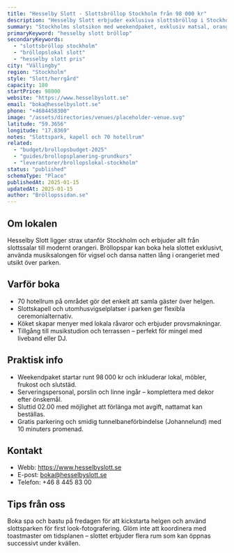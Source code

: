 ```yaml
---
title: "Hesselby Slott - Slottsbröllop Stockholm från 98 000 kr"
description: "Hesselby Slott erbjuder exklusiva slottsbröllop i Stockholm för upp till 180 gäster. Weekendpaket från 98 000 kr med slottspark, kapell och 70 hotellrum."
summary: "Stockholms slotsikon med weekendpaket, exklusiv matsal, orangeri och boende för hela bröllopsföljet. Perfekt för eleganta helgbröllop."
primaryKeyword: "hesselby slott bröllop"
secondaryKeywords:
  - "slottsbröllop stockholm"
  - "bröllopslokal slott"
  - "hesselby slott pris"
city: "Vällingby"
region: "Stockholm"
style: "Slott/herrgård"
capacity: 180
startPrice: 98000
website: "https://www.hesselbyslott.se"
email: "boka@hesselbyslott.se"
phone: "+4684458300"
image: "/assets/directories/venues/placeholder-venue.svg"
latitude: "59.3656"
longitude: "17.8369"
notes: "Slottspark, kapell och 70 hotellrum"
related:
  - "budget/brollopsbudget-2025"
  - "guides/brollopsplanering-grundkurs"
  - "leverantorer/brollopslokal-stockholm"
status: "published"
schemaType: "Place"
publishedAt: 2025-01-15
updatedAt: 2025-01-15
author: "Bröllopssidan.se"
---
```


## Om lokalen

Hesselby Slott ligger strax utanför Stockholm och erbjuder allt från slottssalar till modernt orangeri. Bröllopspar kan boka hela slottet exklusivt, använda musiksalongen för vigsel och dansa natten lång i orangeriet med utsikt över parken.

## Varför boka

- 70 hotellrum på området gör det enkelt att samla gäster över helgen.
- Slottskapell och utomhusvigselplatser i parken ger flexibla ceremonialternativ.
- Köket skapar menyer med lokala råvaror och erbjuder provsmakningar.
- Tillgång till musikstudion och terrassen – perfekt för mingel med liveband eller DJ.

## Praktisk info

- Weekendpaket startar runt 98 000 kr och inkluderar lokal, möbler, frukost och slutstäd.
- Serveringspersonal, porslin och linne ingår – komplettera med dekor efter önskemål.
- Sluttid 02.00 med möjlighet att förlänga mot avgift, nattamat kan beställas.
- Gratis parkering och smidig tunnelbaneförbindelse (Johannelund) med 10 minuters promenad.

## Kontakt

- Webb: https://www.hesselbyslott.se
- E-post: boka@hesselbyslott.se
- Telefon: +46 8 445 83 00

## Tips från oss

Boka spa och bastu på fredagen för att kickstarta helgen och använd slottsparken för first look-fotografering. Glöm inte att koordinera med toastmaster om tidsplanen – slottet erbjuder flera rum som kan öppnas successivt under kvällen.
